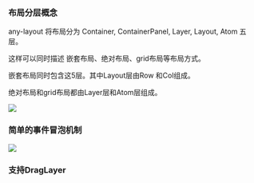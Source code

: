 
<Meta title='介绍/核心概念' />

### 布局分层概念
any-layout 将布局分为 Container, ContainerPanel, Layer, Layout, Atom 五层。

这样可以同时描述 嵌套布局、绝对布局、grid布局等布局方式。

嵌套布局同时包含这5层。其中Layout层由Row 和Col组成。

绝对布局和grid布局都由Layer层和Atom层组成。


<div>
  <img height={400} src='https://img.alicdn.com/tfs/TB17iDSe2zO3e4jSZFxXXaP_FXa-572-802.png' />
</div>




### 简单的事件冒泡机制

<div>
  <img height={400} src='https://img.alicdn.com/tfs/TB1LwI4Poz1gK0jSZLeXXb9kVXa-676-816.png' />
</div>

### 支持DragLayer